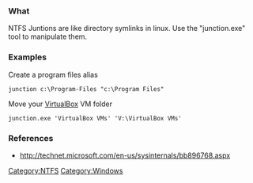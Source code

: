 === What ===
NTFS Juntions are like directory symlinks in linux. Use the "junction.exe" tool to manipulate them.

=== Examples ===
Create a program files alias
 junction c:\Program-Files "c:\Program Files"

Move your [[VirtualBox]] VM folder
 junction.exe 'VirtualBox VMs' 'V:\VirtualBox VMs'

=== References ===
* http://technet.microsoft.com/en-us/sysinternals/bb896768.aspx

[[Category:NTFS]][[Category:Windows]]